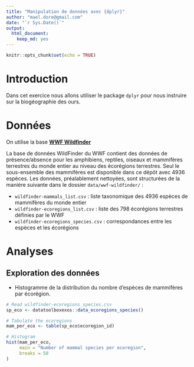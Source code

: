 ```yaml
---
title: "Manipulation de données avec {dplyr}"
author: "mael.dore@gmail.com"
date: "`r Sys.Date()`"
output:
  html_document:
    keep_md: yes
---
```


```r
knitr::opts_chunk$set(echo = TRUE)
```

# Introduction

Dans cet exercice nous allons utiliser le package `dplyr` pour nous instruire sur la biogéographie des ours.

# Données

On utilise la base [**WWF Wildfinder**](https://www.worldwildlife.org/pages/wildfinder-database)

La base de données WildFinder du WWF contient des données de présence/absence pour les amphibiens, reptiles, oiseaux et mammifères terrestres du monde entier au niveau des écorégions terrestres. Seul le sous-ensemble des mammifères est disponible dans ce dépôt avec 4936 espèces. Les données, préalablement nettoyées, sont structurées de la manière suivante dans le dossier `data/wwf-wildfinder/` :

  - `wildfinder-mammals_list.csv` : liste taxonomique des 4936 espèces de mammifères du monde entier
  - `wildfinder-ecoregions_list.csv` : liste des 798 écorégions terrestres définies par le WWF
  - `wildfinder-ecoregions_species.csv` : correspondances entre les espèces et les écorégions

# Analyses

## Exploration des données

- Histogramme de la distribution du nombre d'espèces de mammifères par écorégion.

```r
# Read wildfinder-ecoregions_species.csv
sp_eco <- datatoolboxexos::data_ecoregions_species()

# Tabulate the ecoregions
mam_per_eco <- table(sp_eco$ecoregion_id)

# Histogram
hist(mam_per_eco,
     main = "Number of mammal species per ecoregion",
     breaks = 50
)
```
